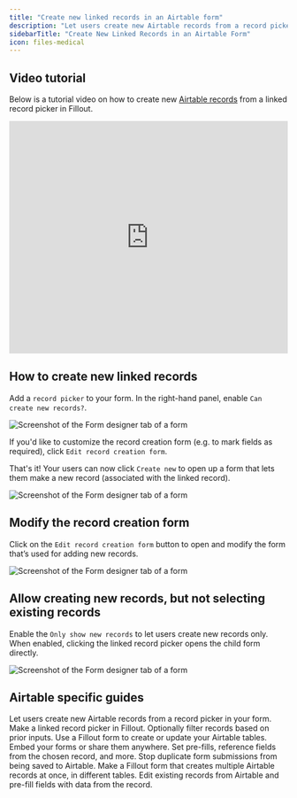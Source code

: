 ```yaml
---
title: "Create new linked records in an Airtable form"
description: "Let users create new Airtable records from a record picker in your Fillout form by filling out a child form. The new record will be automatically selected."
sidebarTitle: "Create New Linked Records in an Airtable Form"
icon: files-medical
---
```


## **Video tutorial**

Below is a tutorial video on how to create new [Airtable records](https://www.airtable.com/guides/build/connect-data-with-linked-records) from a linked record picker in Fillout.

<Frame>
  <iframe class="notion-asset-object-fit" src="https://www.loom.com/embed/5000bc8b87c74acca5fe5cd96fecf3e4" title="iframe video" frameborder="0" allowfullscreen="" loading="lazy" scrolling="auto" width="100%" height="420"></iframe>
</Frame>

## How to create new linked records

Add a `record picker` to your form. In the right-hand panel, enable `Can create new records?`.

<Frame>
  <img src="/images/Screenshot2025-02-11at5.28.43PM.png" alt="Screenshot of the Form designer tab of a form" />
</Frame>

If you'd like to customize the record creation form (e.g. to mark fields as required), click `Edit record creation form`.

That's it\! Your users can now click `Create new` to open up a form that lets them make a new record (associated with the linked record).

<Frame>
  <img src="/images/maform.png" alt="Screenshot of the Form designer tab of a form" />
</Frame>

## Modify the record creation form

Click on the `Edit record creation form` button to open and modify the form that’s used for adding new records.

<Frame>
  <img src="/images/Screenshot2025-05-15at7.48.05PM.png" alt="Screenshot of the Form designer tab of a form" />
</Frame>

## Allow creating new records, but not selecting existing records

Enable the `Only show new records` to let users create new records only. When enabled, clicking the linked record picker opens the child form directly.

<Frame>
  <img src="/images/Screenshot2025-05-15at7.48.11PM.png" alt="Screenshot of the Form designer tab of a form" />
</Frame>

## Airtable specific guides

<CardGroup cols={2}>
  <Card title="Create new linked records in an Airtable form" href="/help/create-new-linked-records" icon="files-medical" iconType="regular" color="#FFC738">
    Let users create new Airtable records from a record picker in your form.
  </Card>
  <Card title="How to select and filter Airtable linked records in a dropdown" href="/help/select-linked-airtable-records" icon="folder" iconType="regular" color="#FFC738">
  Make a linked record picker in Fillout. Optionally filter records based on prior inputs.
  </Card>
    <Card title="How to Create an Airtable Form" href="/help/airtable" icon="file-spreadsheet"  iconType="regular" color="#FFC738">
    Use a Fillout form to create or update your Airtable tables. Embed your forms or share them anywhere.
  </Card>
  <Card title="Working with linked record pickers" icon="folder-medical" iconType="regular" color="#FFC738">
    Set pre-fills, reference fields from the chosen record, and more.
  </Card>
  <Card title="Prevent duplicate submissions in Airtable" hre="/help/prevent-duplicate-submissions" icon="brake-warning" iconType="regular" color="#FFC738">
    Stop duplicate form submissions from being saved to Airtable.
  </Card>
  <Card title="Create multiple Airtable records with a form" href="/help/create-multiple-records-with-form" icon="files" iconType="regular" color="#FFC738">
  Make a Fillout form that creates multiple Airtable records at once, in different tables.
  </Card>
    <Card title="Update existing Airtable records with a form" href="/help/airtable-update-form" icon="arrow-rotate-right" iconType="regular" color="#FFC738">
    Edit existing records from Airtable and pre-fill fields with data from the record.
  </Card>
</CardGroup>
